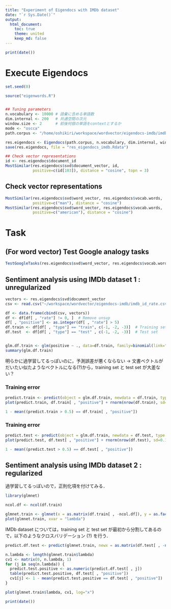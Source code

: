 ```yaml
---
title: "Experiment of Eigendocs with IMDb dataset"
date: "`r Sys.Date()`"
output:
  html_document:
    toc: true
    theme: united
    keep_md: false
---
```


```r
print(date())
```

# Execute Eigendocs
```r
set.seed(0)

source("eigenwords.R")


## Tuning parameters
n.vocabulary <- 10000 # 語彙に含める単語数
dim.internal <- 200   # 共通空間の次元
window.size <- 2      # 前後何個の単語をcontextとするか
mode <- "oscca"
path.corpus <- "/home/oshikiri/workspace/wordvector/eigendocs-imdb/imdb_reviews.txt"
```

```r
res.eigendocs <- Eigendocs(path.corpus, n.vocabulary, dim.internal, window.size, mode = mode)
save(res.eigendocs, file = "res_eigendocs_imdb.Rdata")
```

```r
## Check vector representations
id <- res.eigendocs$document_id
MostSimilar(res.eigendocs$svd$document_vector, id,
            positive=c(id[103]), distance = "cosine", topn = 3)
```

## Check vector representations
```r
MostSimilar(res.eigendocs$svd$word_vector, res.eigendocs$vocab.words,
            positive=c("man"), distance = "cosine")
MostSimilar(res.eigendocs$svd$word_vector, res.eigendocs$vocab.words,
            positive=c("american"), distance = "cosine")
```

# Task
## (For word vector) Test Google analogy tasks
```r
TestGoogleTasks(res.eigendocs$svd$word_vector, res.eigendocs$vocab.words, n.cores = 24)
```

## Sentiment analysis using IMDb dataset 1 : unregularized
```r
vectors <- res.eigendocs$svd$document_vector
csv <- read.csv("~/workspace/wordvector/eigendocs-imdb/imdb_id_rate.csv")

df <- data.frame(cbind(csv, vectors))
df <- df[df[ , "rate"] != 0, ]  # Remove unsup
df[ , "positive"] <- as.integer(df[ , "rate"] > 5)
df.train <- df[df[ , "type"] == "train", c(-1, -2, -3)]  # Training set
df.test  <- df[df[ , "type"] == "test" , c(-1, -2, -3)]  # Test set


glm.df.train <- glm(positive ~ ., data=df.train, family=binomial(link="logit"))
summary(glm.df.train)
```

明らかに過学習してるっぽいのに，予測誤差が悪くならない
-> 文書ベクトルがだいたい似たようなベクトルになる(?)から，training set と test set が大差ない？

### Training error
```r
predict.train <- predict(object = glm.df.train, newdata = df.train, type = "response")
plot(predict.train, df.train[ , "positive"] + rnorm(nrow(df.train), sd=0.1), col=rgb(0, 0, 0, 0.1))
```

```r
1 - mean((predict.train > 0.5) == df.train[ , "positive"])
```

### Training error
```r
predict.test <- predict(object = glm.df.train, newdata = df.test, type = "response")
plot(predict.test, df.test[ , "positive"] + rnorm(nrow(df.test), sd=0.1), col=rgb(0, 0, 0, 0.1))
```

```r
1 - mean((predict.test > 0.5) == df.test[ , "positive"])
```


## Sentiment analysis using IMDb dataset 2 : regularized

過学習してるっぽいので，正則化項を付けてみる．

```r
library(glmnet)

ncol.df <- ncol(df.train)

glmnet.train <- glmnet(x = as.matrix(df.train[ , -ncol.df]), y = as.factor(df.train[ , ncol.df]), family = "binomial", alpha = 0.5)
plot(glmnet.train, xvar = "lambda")
```

IMDb dataset については，training set と test set が最初から分割してあるので，以下のようなクロスバリデーション (?) を行う．

```r
predict.df.test <- predict(glmnet.train, newx = as.matrix(df.test[ , -ncol(df.test)]), type="class")

n.lambda <- length(glmnet.train$lambda)
cv1 <- matrix(0, n.lambda, 1)
for (j in seq(n.lambda)) {
  predict.test.positive <- as.numeric(predict.df.test[ , j])
  table(predict.test.positive, df.test[ , "positive"])
  cv1[j] <- 1 - mean(predict.test.positive == df.test[ , "positive"])
}

plot(glmnet.train$lambda, cv1, log="x")
```

```r
print(date())
```